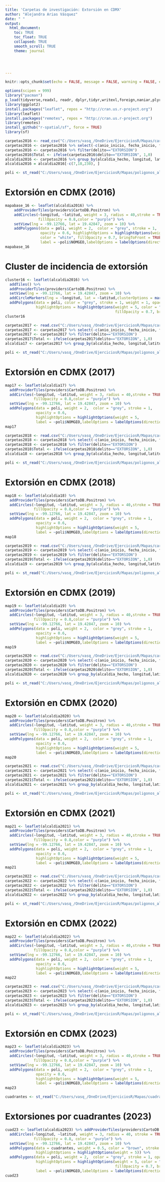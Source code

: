 ---
title: 'Carpetas de investigación: Extorsión en CDMX'
author: "Alejandra Arias Vásquez"
date: " "
output: 
  html_document:
    toc: TRUE
    toc_float: TRUE
    collapsed: TRUE
    smooth_scroll: TRUE
    theme: journal

    


---
```{r setup, include=FALSE, cache=FALSE}
knitr::opts_chunk$set(echo = FALSE, message = FALSE, warning = FALSE, error = FALSE, comment = NA)
```



```{r, warning=FALSE, message=FALSE, echo=FALSE, error=FALSE, comment=NA,include=FALSE}
options(scipen = 999)
library("pacman")
p_load(tidyverse,readxl, readr, dplyr,tidyr,writexl,foreign,naniar,plyr, scales,lubridate)
library(ggplot2)
install.packages("leaflet", repos = "http://cran.us.r-project.org")
library(leaflet)
install.packages("remotes", repos = "http://cran.us.r-project.org")
library(remotes)
install_github("r-spatial/sf", force = TRUE)
library(sf)
```

```{r, warning=FALSE, echo=FALSE, message=FALSE, error=FALSE, comment=NA, include=FALSE}
carpetas2016 <- read_csv("C:/Users/vasq_/OneDrive/EjerciciosR/Mapas/carpetasFGJ_2016.csv")
carpetas2016 <- carpetas2016 %>% select(-c(anio_inicio, fecha_inicio, fecha_hecho, hora_inicio, hora_hecho, mes_inicio, competencia))
carpetas2016 <- carpetas2016 %>% filter(delito=="EXTORSION")
carpetas2016$Total <- ifelse(carpetas2016$delito=="EXTORSION", 1,0)
alcaldia2016 <- carpetas2016 %>% group_by(alcaldia_hecho, longitud, latitud) %>% tally(Total)
alcaldia2016 = alcaldia2016[-c(7,18,230), ]
```


```{r, warning=FALSE, echo=FALSE, message=FALSE, error=FALSE, comment=NA, include=FALSE}
poli <- st_read("C:/Users/vasq_/OneDrive/EjerciciosR/Mapas/poligonos_alcaldias_cdmx.shp")
```


# Extorsión en CDMX (2016)

```{r warning=FALSE}

mapabase_16 <- leaflet(alcaldia2016) %>%
    addProviderTiles(providers$CartoDB.Positron) %>% 
    addCircles(~longitud, ~latitud, weight = 3, radius = 40,stroke = TRUE,
               fillOpacity = 0.8,color = "purple") %>% 
    setView(lng = -99.12766, lat = 19.42847, zoom = 10) %>% 
    addPolygons(data = poli, weight = 2,  color = "grey", stroke = 1, 
                opacity = 0.6, highlightOptions = highlightOptions(weight = 5,
                color = "white", fillOpacity = 0.7, bringToFront = TRUE),
                label = ~poli$NOMGEO,labelOptions = labelOptions(direction = "auto")) 
mapabase_16
```

# Cluster de incidencia de extorsión

```{r warning=FALSE}
cluster16 <- leaflet(alcaldia2016) %>%
  addTiles() %>%
  addProviderTiles(providers$CartoDB.Positron) %>% 
  setView(lng = -99.12766, lat = 19.42847, zoom = 10) %>%
  addCircleMarkers(lng = ~longitud, lat = ~latitud,clusterOptions = markerClusterOptions())%>%
  addPolygons(data = poli, color = "grey", stroke = 1, weight = 1, opacity = 0.6,
              highlightOptions = highlightOptions(weight = 5, color = "white",
                                                  fillOpacity = 0.7, bringToFront = TRUE))
cluster16
```


```{r, warning=FALSE, echo=FALSE, message=FALSE, error=FALSE, comment=NA, include=FALSE}
carpetas2017 <- read.csv("C:/Users/vasq_/OneDrive/EjerciciosR/Mapas/carpetasFGJ_2017.csv")
carpetas2017 <- carpetas2017 %>% select(-c(anio_inicio, fecha_inicio, fecha_hecho, hora_inicio, hora_hecho, mes_inicio, competencia))
carpetas2017 <- carpetas2017 %>% filter(delito=="EXTORSION")
carpetas2017$Total <- ifelse(carpetas2017$delito=="EXTORSION", 1,0)
alcaldia17 <- carpetas2017 %>% group_by(alcaldia_hecho, longitud,latitud) %>% tally(Total)
```

```{r, warning=FALSE, echo=FALSE, message=FALSE, error=FALSE, comment=NA, include=FALSE}
poli <- st_read("C:/Users/vasq_/OneDrive/EjerciciosR/Mapas/poligonos_alcaldias_cdmx.shp")
```


# Extorsión en CDMX (2017)

```{r warning=FALSE}
map17 <- leaflet(alcaldia17) %>%
  addProviderTiles(providers$CartoDB.Positron) %>% 
  addCircles(~longitud, ~latitud, weight = 3, radius = 40,stroke = TRUE,
             fillOpacity = 0.8,color = "purple") %>% 
  setView(lng = -99.12766, lat = 19.42847, zoom = 10) %>% 
  addPolygons(data = poli, weight = 2,  color = "grey", stroke = 1, 
              opacity = 0.6,
              highlightOptions = highlightOptions(weight = 5,                                                                 color = "white", fillOpacity = 0.7, bringToFront = TRUE),
              label = ~poli$NOMGEO,labelOptions = labelOptions(direction = "auto")) 
map17
```



```{r, warning=FALSE, echo=FALSE, message=FALSE, error=FALSE, comment=NA, include=FALSE}
carpetas2018 <- read.csv("C:/Users/vasq_/OneDrive/EjerciciosR/Mapas/carpetasFGJ_2018.csv")
carpetas2018 <- carpetas2018 %>% select(-c(anio_inicio, fecha_inicio, fecha_hecho, hora_inicio, hora_hecho, mes_inicio, competencia))
carpetas2018 <- carpetas2018 %>% filter(delito=="EXTORSION")
carpetas2018$Total <- ifelse(carpetas2018$delito=="EXTORSION", 1,0)
alcaldia18 <- carpetas2018 %>% group_by(alcaldia_hecho, longitud,latitud) %>% tally(Total)
```

```{r, warning=FALSE, echo=FALSE, message=FALSE, error=FALSE, comment=NA, include=FALSE}
poli <- st_read("C:/Users/vasq_/OneDrive/EjerciciosR/Mapas/poligonos_alcaldias_cdmx.shp")
```


# Extorsión en CDMX (2018)

```{r warning=FALSE}
map18 <- leaflet(alcaldia18) %>%
  addProviderTiles(providers$CartoDB.Positron) %>% 
  addCircles(~longitud, ~latitud, weight = 3, radius = 40,stroke = TRUE,
             fillOpacity = 0.8,color = "purple") %>% 
  setView(lng = -99.12766, lat = 19.42847, zoom = 10) %>% 
  addPolygons(data = poli, weight = 2,  color = "grey", stroke = 1, 
              opacity = 0.6,
              highlightOptions = highlightOptions(weight = 5,                                                                 color = "white", fillOpacity = 0.7, bringToFront = TRUE),
              label = ~poli$NOMGEO,labelOptions = labelOptions(direction = "auto")) 
map18
```


```{r, warning=FALSE, echo=FALSE, message=FALSE, error=FALSE, comment=NA, include=FALSE}
carpetas2019 <- read.csv("C:/Users/vasq_/OneDrive/EjerciciosR/Mapas/carpetasFGJ_2019.csv")
carpetas2019 <- carpetas2019 %>% select(-c(anio_inicio, fecha_inicio, fecha_hecho, hora_inicio, hora_hecho, mes_inicio, competencia))
carpetas2019 <- carpetas2019 %>% filter(delito=="EXTORSION")
carpetas2019$Total <- ifelse(carpetas2019$delito=="EXTORSION", 1,0)
alcaldia19 <- carpetas2019 %>% group_by(alcaldia_hecho, longitud,latitud) %>% tally(Total)
```

```{r, warning=FALSE, echo=FALSE, error=FALSE, message=FALSE, comment=NA, include=FALSE}
poli <- st_read("C:/Users/vasq_/OneDrive/EjerciciosR/Mapas/poligonos_alcaldias_cdmx.shp")
```

# Extorsión en CDMX (2019)

```{r warning=FALSE}
map19 <- leaflet(alcaldia19) %>%
  addProviderTiles(providers$CartoDB.Positron) %>% 
  addCircles(~longitud, ~latitud, weight = 3, radius = 40,stroke = TRUE,
             fillOpacity = 0.8,color = "purple") %>% 
  setView(lng = -99.12766, lat = 19.42847, zoom = 10) %>% 
  addPolygons(data = poli, weight = 2,  color = "grey", stroke = 1, 
              opacity = 0.6,
              highlightOptions = highlightOptions(weight = 5,                                                                 color = "white", fillOpacity = 0.7, bringToFront = TRUE),
              label = ~poli$NOMGEO,labelOptions = labelOptions(direction = "auto")) 
map19
```


```{r, warning=FALSE, echo=FALSE, message=FALSE, comment=NA, error=FALSE, include=FALSE}
carpetas2020 <- read.csv("C:/Users/vasq_/OneDrive/EjerciciosR/Mapas/carpetasFGJ_2020.csv")
carpetas2020 <- carpetas2020 %>% select(-c(anio_inicio, fecha_inicio, fecha_hecho, hora_inicio, hora_hecho, mes_inicio, competencia))
carpetas2020 <- carpetas2020 %>% filter(delito=="EXTORSION")
carpetas2020$Total <- ifelse(carpetas2020$delito=="EXTORSION", 1,0)
alcaldia2020 <- carpetas2020 %>% group_by(alcaldia_hecho, longitud,latitud) %>% tally(Total)
```

```{r, warning=FALSE, echo=FALSE, error=FALSE, message=FALSE, comment=NA, include=FALSE}
poli <- st_read("C:/Users/vasq_/OneDrive/EjerciciosR/Mapas/poligonos_alcaldias_cdmx.shp")
```


# Extorsión en CDMX (2020)

```{r warning=FALSE}
map20 <- leaflet(alcaldia2020) %>%
  addProviderTiles(providers$CartoDB.Positron) %>% 
  addCircles(~longitud, ~latitud, weight = 3, radius = 40,stroke = TRUE,
             fillOpacity = 0.8,color = "purple") %>% 
  setView(lng = -99.12766, lat = 19.42847, zoom = 10) %>% 
  addPolygons(data = poli, weight = 2,  color = "grey", stroke = 1, 
              opacity = 0.6,
              highlightOptions = highlightOptions(weight = 5,                                                                 color = "white", fillOpacity = 0.7, bringToFront = TRUE),
              label = ~poli$NOMGEO,labelOptions = labelOptions(direction = "auto"))
map20
```


```{r, warning=FALSE, echo=FALSE, message=FALSE, error=FALSE, comment=NA, include=FALSE}
carpetas2021 <- read.csv("C:/Users/vasq_/OneDrive/EjerciciosR/Mapas/carpetasFGJ_2021.csv")
carpetas2021 <- carpetas2021 %>% select(-c(anio_inicio, fecha_inicio, fecha_hecho, hora_inicio, hora_hecho, mes_inicio, competencia))
carpetas2021 <- carpetas2021 %>% filter(delito=="EXTORSION")
carpetas2021$Total <- ifelse(carpetas2021$delito=="EXTORSION", 1,0)
alcaldia2021 <- carpetas2021 %>% group_by(alcaldia_hecho, longitud,latitud) %>% tally(Total)
```

```{r, warning=FALSE, message=FALSE, error=FALSE, echo=FALSE, comment=NA, include=FALSE}
poli <- st_read("C:/Users/vasq_/OneDrive/EjerciciosR/Mapas/poligonos_alcaldias_cdmx.shp")
```


# Extorsión en CDMX (2021)

```{r warning=FALSE}
map21 <- leaflet(alcaldia2021) %>%
  addProviderTiles(providers$CartoDB.Positron) %>% 
  addCircles(~longitud, ~latitud, weight = 3, radius = 40,stroke = TRUE,
             fillOpacity = 0.8,color = "purple") %>% 
  setView(lng = -99.12766, lat = 19.42847, zoom = 10) %>% 
  addPolygons(data = poli, weight = 2,  color = "grey", stroke = 1, 
              opacity = 0.6,
              highlightOptions = highlightOptions(weight = 5,                                                                 color = "white", fillOpacity = 0.7, bringToFront = TRUE),
              label = ~poli$NOMGEO,labelOptions = labelOptions(direction = "auto")) 
map21
```


```{r, warning=FALSE, error=FALSE, echo=FALSE, message=FALSE, comment=NA, include=FALSE}
carpetas2022 <- read.csv("C:/Users/vasq_/OneDrive/EjerciciosR/Mapas/carpetasFGJ_2022.csv")
carpetas2022 <- carpetas2022 %>% select(-c(anio_inicio, fecha_inicio, fecha_hecho, hora_inicio, hora_hecho, mes_inicio, competencia))
carpetas2022 <- carpetas2022 %>% filter(delito=="EXTORSION")
carpetas2022$Total <- ifelse(carpetas2022$delito=="EXTORSION", 1,0)
alcaldia2022 <- carpetas2022 %>% group_by(alcaldia_hecho, longitud,latitud) %>% tally(Total)
```

```{r, warning=FALSE, echo=FALSE, error=FALSE, message=FALSE, comment=NA, include=FALSE}
poli <- st_read("C:/Users/vasq_/OneDrive/EjerciciosR/Mapas/poligonos_alcaldias_cdmx.shp")
```


# Extorsión en CDMX (2022)

```{r warning=FALSE}
map22 <- leaflet(alcaldia2022) %>%
  addProviderTiles(providers$CartoDB.Positron) %>% 
  addCircles(~longitud, ~latitud, weight = 3, radius = 40,stroke = TRUE,
             fillOpacity = 0.8,color = "purple") %>% 
  setView(lng = -99.12766, lat = 19.42847, zoom = 10) %>% 
  addPolygons(data = poli, weight = 2,  color = "grey", stroke = 1, 
              opacity = 0.6,
              highlightOptions = highlightOptions(weight = 5,                                                                 color = "white", fillOpacity = 0.7, bringToFront = TRUE),
              label = ~poli$NOMGEO,labelOptions = labelOptions(direction = "auto")) 
map22
```

```{r, warning=FALSE, echo=FALSE, message=FALSE, error=FALSE, comment=NA, include=FALSE}
carpetas2023 <- read.csv("C:/Users/vasq_/OneDrive/EjerciciosR/Mapas/carpetasFGJ_2023.csv")
carpetas2023 <- carpetas2023 %>% select(-c(anio_inicio, fecha_inicio, fecha_hecho, hora_inicio, hora_hecho, mes_inicio, competencia))
carpetas2023 <- carpetas2023 %>% filter(delito=="EXTORSION")
carpetas2023$Total <- ifelse(carpetas2023$delito=="EXTORSION", 1,0)
alcaldia2023 <- carpetas2023 %>% group_by(alcaldia_hecho, longitud,latitud) %>% tally(Total)
```

```{r, warning=FALSE, message=FALSE, echo=FALSE, error=FALSE, comment=NA, include=FALSE}
poli <- st_read("C:/Users/vasq_/OneDrive/EjerciciosR/Mapas/poligonos_alcaldias_cdmx.shp")
```


# Extorsión en CDMX (2023)

```{r warning=FALSE}
map23 <- leaflet(alcaldia2023) %>%
  addProviderTiles(providers$CartoDB.Positron) %>% 
  addCircles(~longitud, ~latitud, weight = 3, radius = 40,stroke = TRUE,
             fillOpacity = 0.8,color = "purple") %>% 
  setView(lng = -99.12766, lat = 19.42847, zoom = 10) %>% 
  addPolygons(data = poli, weight = 2,  color = "grey", stroke = 1, 
              opacity = 0.6,
              highlightOptions = highlightOptions(weight = 5,                                                                 color = "white", fillOpacity = 0.7, bringToFront = TRUE),
              label = ~poli$NOMGEO,labelOptions = labelOptions(direction = "auto")) 
map23
```

```{r, warning=FALSE, echo=FALSE, error=FALSE, message=FALSE, comment=NA, include=FALSE}
cuadrantes <- st_read("C:/Users/vasq_/OneDrive/EjerciciosR/Mapas/cuadrantes/cuadrantes.shp")
```

# Extorsiones por cuadrantes (2023)

```{r warning=FALSE}
cuad23 <- leaflet(alcaldia2023) %>% addProviderTiles(providers$CartoDB.Positron) %>% 
  addCircles(~longitud, ~latitud, weight = 3, radius = 40, stroke = TRUE,
             fillOpacity = 0.8, color = "purple") %>% 
  setView(lng = -99.12766, lat = 19.42847, zoom = 10) %>% 
  addPolygons(data = cuadrantes, weight = 0.5, color = "brown", stroke = 1, opacity = 0.6,
              highlightOptions = highlightOptions(weight = 5)) %>% 
  addPolygons(data = poli, weight = 2,  color = "grey", stroke = 1, opacity = 0.5, 
              highlightOptions = highlightOptions(weight = 5, color = "white", 
                                                  fillOpacity = 0.7, bringToFront = TRUE),
              label = ~poli$NOMGEO,labelOptions = labelOptions(direction = "auto"))
cuad23
```

